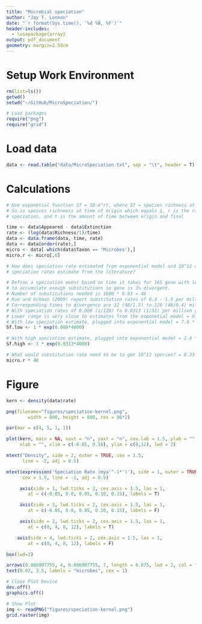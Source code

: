 ```yaml
---
title: "Microbial speciation"
author: "Jay T. Lennon"
date: "`r format(Sys.time(), '%d %B, %Y')`"
header-includes:
  - \usepackage{array}
output: pdf_document
geometry: margin=2.54cm
---
```


# Setup Work Environment

```r
rm(list=ls())
getwd()
setwd("~/GitHub/MicroSpeciation/")

# Load packages
require("png")
require("grid")
````

# Load data
```r
data <- read.table("data/MicroSpeciation.txt", sep = "\t", header = T)
```

# Calculations
```r
# Use exponetial function Sf = S0.e^rt, where Sf = species richness at time final,
# So is speices richnness at time of origin which equals 1, r is the rate of 
# speciation, and t is the amount of time between origin and final

time <- data$Appeared - data$Extinction
rate <- (log(data$Richness/1)/time)
data <- data.frame(data, time, rate)
data <- data[order(rate),] 
micro <- data[ which(data$Taxon == 'Microbes'),]
micro.r <- micro[,6]

# How does speciation rate estimated from exponential model and 10^12 compare to 
# speciation rates estimate from the literature?

# Define a speciation event based on time it takes for 16S gene with length 1600 bp 
# to accumulate enough substitutions so gene is 3% divergent. 
# Number of substitutions needed is 1600 * 0.03 = 48
# Kuo and Ochman (2009) report substitution rates of 0.4 - 1.5 per million yrs.
# Corresponding times to divergence are 32 (48/1.5) to 120 (48/0.4) million yr. 
# With speciation rates of 0.008 (1/120) to 0.0313 (1/32) per million yr.
# Lower range is very close to estimates from the exponetial model = 0.007 per million yr.
# With low speciation estimate, plugged into exponential model = 7.8 * 10^13
Sf.low <- 1 * exp(0.008*4000)

# With high speciation estimate, plugged into exponential model = 2.4 * 10^54
Sf.high <- 1 * exp(0.0313*4000)

# What would substitution rate need to be to get 10^12 species? = 0.33
micro.r * 48

```

# Figure
```r
kern <- density(data$rate) 

png(filename="figures/speciation-kernel.png",
        width = 800, height = 800, res = 96*2)

par(mar = c(4, 5, 1, 1))  

plot(kern, main = NA, xaxt = "n", yaxt = "n", cex.lab = 1.5, ylab = "",
     xlab = "", xlim = c(-0.05, 0.16), ylim = c(0,12), lwd = 2)

mtext("Density", side = 2, outer = TRUE, cex = 1.5, 
      line = -2, adj = 0.5)

mtext(expression('Speciation Rate (mya'^-1*')'), side = 1, outer = TRUE, 
      cex = 1.5, line = -1, adj = 0.5)

     axis(side = 1, lwd.ticks = 2, cex.axis = 1.5, las = 1,
        at = c(-0.05, 0.0, 0.05, 0.10, 0.15), labels = T)

     axis(side = 3, lwd.ticks = 2, cex.axis = 1.5, las = 1,
        at = c(-0.05, 0.0, 0.05, 0.10, 0.15), labels = F)

     axis(side = 2, lwd.ticks = 2, cex.axis = 1.5, las = 1,
        at = c(0, 4, 8, 12), labels = T)

    axis(side = 4, lwd.ticks = 2, cex.axis = 1.5, las = 1,
        at = c(0, 4, 8, 12), labels = F)

box(lwd=2)

arrows(0.006907755, 4, 0.006907755, 7, length = 0.075, lwd = 2, col = "Black")
text(0.02, 3.5, labels = "microbes", cex = 1)

# Close Plot Device
dev.off()
graphics.off()

# Show Plot
img <- readPNG("figures/speciation-kernel.png")
grid.raster(img)
```
